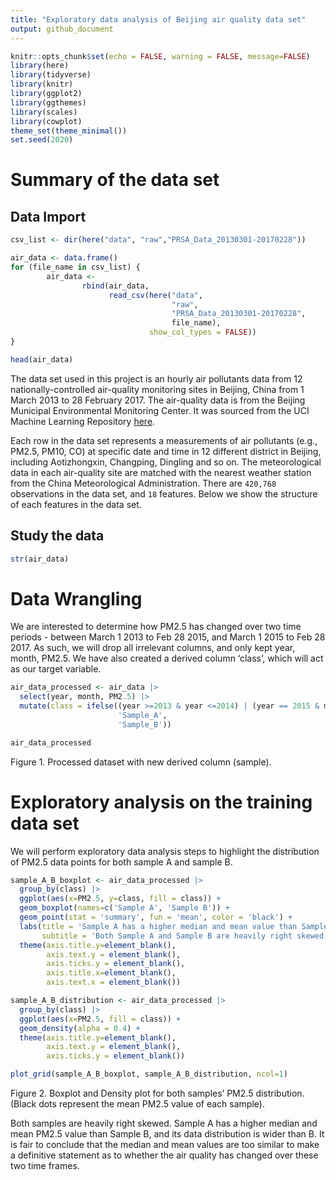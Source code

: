 ```yaml
---
title: "Exploratory data analysis of Beijing air quality data set"
output: github_document
---
```


```r
knitr::opts_chunk$set(echo = FALSE, warning = FALSE, message=FALSE)
library(here)
library(tidyverse)
library(knitr)
library(ggplot2)
library(ggthemes)
library(scales)
library(cowplot)
theme_set(theme_minimal())
set.seed(2020)
```

# Summary of the data set

## Data Import

```r
csv_list <- dir(here("data", "raw","PRSA_Data_20130301-20170228"))

air_data <- data.frame()
for (file_name in csv_list) {
        air_data <-
                rbind(air_data, 
                      read_csv(here("data", 
                                    "raw", 
                                    "PRSA_Data_20130301-20170228", 
                                    file_name), 
                               show_col_types = FALSE))
}

head(air_data)
```

The data set used in this project is an hourly air pollutants data from 12 nationally-controlled air-quality monitoring sites in Beijing, China from 1 March 2013 to 28 February 2017. The air-quality data is from the Beijing Municipal Environmental Monitoring Center. It was sourced from the UCI Machine Learning Repository [here](https://archive-beta.ics.uci.edu/ml/datasets/beijing+multi+site+air+quality+data).

Each row in the data set represents a measurements of air pollutants (e.g., PM2.5, PM10, CO) at specific date and time in 12 different district in Beijing, including Aotizhongxin, Changping, Dingling and so on. The meteorological data in each air-quality site are matched with the nearest weather station from the China Meteorological Administration. There are `420,768` observations in the data set, and `18` features. Below we show the structure of each features in the data set.

## Study the data

```r
str(air_data)
```

# Data Wrangling

We are interested to determine how PM2.5 has changed over two time periods - between March 1 2013 to Feb 28 2015, and March 1 2015 to Feb 28 2017. As such, we will drop all irrelevant columns, and only kept year, month, PM2.5. We have also created a derived column 'class', which will act as our target variable.

```r
air_data_processed <- air_data |>
  select(year, month, PM2.5) |>
  mutate(class = ifelse((year >=2013 & year <=2014) | (year == 2015 & month <=2),
                        'Sample_A',
                        'Sample_B'))

air_data_processed
```

Figure 1. Processed dataset with new derived column (sample).

# Exploratory analysis on the training data set

We will perform exploratory data analysis steps to highlight the distribution of PM2.5 data points for both sample A and sample B.

```r
sample_A_B_boxplot <- air_data_processed |>
  group_by(class) |>
  ggplot(aes(x=PM2.5, y=class, fill = class)) +
  geom_boxplot(names=c('Sample A', 'Sample B')) +
  geom_point(stat = 'summary', fun = 'mean', color = 'black') +
  labs(title = 'Sample A has a higher median and mean value than Sample B',
       subtitle = 'Both Sample A and Sample B are heavily right skewed') +
  theme(axis.title.y=element_blank(),
        axis.text.y = element_blank(),
        axis.ticks.y = element_blank(),
        axis.title.x=element_blank(),
        axis.text.x = element_blank())

sample_A_B_distribution <- air_data_processed |>
  group_by(class) |>
  ggplot(aes(x=PM2.5, fill = class)) +
  geom_density(alpha = 0.4) +
  theme(axis.title.y=element_blank(),
        axis.text.y = element_blank(),
        axis.ticks.y = element_blank())

plot_grid(sample_A_B_boxplot, sample_A_B_distribution, ncol=1)

```

Figure 2. Boxplot and Density plot for both samples' PM2.5 distribution. (Black dots represent the mean PM2.5 value of each sample).

Both samples are heavily right skewed. Sample A has a higher median and mean PM2.5 value than Sample B, and its data distribution is wider than B. It is fair to conclude that the median and mean values are too similar to make a definitive statement as to whether the air quality has changed over these two time frames.
